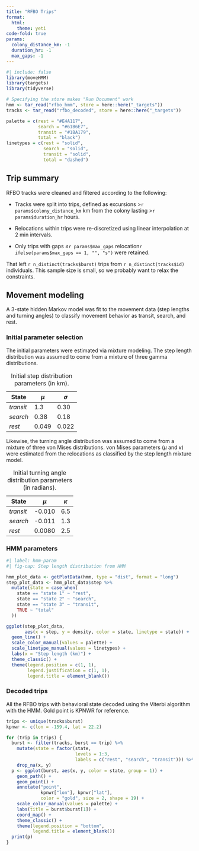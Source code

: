```yaml
---
title: "RFBO Trips"
format:
  html:
    theme: yeti
code-fold: true
params:
  colony_distance_km: -1
  duration_hr: -1
  max_gaps: -1
---
```


```r
#| include: false
library(moveHMM)
library(targets)
library(tidyverse)

# Specifying the store makes "Run Document" work
hmm <- tar_read("rfbo_hmm", store = here::here("_targets"))
tracks <- tar_read("rfbo_decoded", store = here::here("_targets"))

palette = c(rest = "#E4A117",
            search = "#61B6E7",
            transit = "#1BA179",
            total = "black")
linetypes = c(rest = "solid",
              search = "solid",
              transit = "solid",
              total = "dashed")
```

## Trip summary

RFBO tracks were cleaned and filtered according to the following:

-   Tracks were split into trips, defined as excursions \>`r params$colony_distance_km` km from the colony lasting \>`r params$duration_hr` hours.

-   Relocations within trips were re-discretized using linear interpolation at 2 min intervals.

-   Only trips with gaps ≤`r params$max_gaps` relocation`r ifelse(params$max_gaps == 1, "", "s")` were retained.

That left `r n_distinct(tracks$burst)` trips from `r n_distinct(tracks$id)` individuals. This sample size is small, so we probably want to relax the constraints.

## Movement modeling

A 3-state hidden Markov model was fit to the movement data (step lengths and turning angles) to classify movement behavior as transit, search, and rest.

### Initial parameter selection

The initial parameters were estimated via mixture modeling. The step length distribution was assumed to come from a mixture of three gamma distributions.

| State     | $\mu$ | $\sigma$ |
|-----------|-------|----------|
| *transit* | 1.3   | 0.30     |
| *search*  | 0.38  | 0.18     |
| *rest*    | 0.049 | 0.022    |

: Initial step distribution parameters (in km).

Likewise, the turning angle distribution was assumed to come from a mixture of three von Mises distributions. von Mises parameters ($\mu$ and $\kappa$) were estimated from the relocations as classified by the step length mixture model.

| State     | $\mu$  | $\kappa$ |
|-----------|--------|----------|
| *transit* | -0.010 | 6.5      |
| *search*  | -0.011 | 1.3      |
| *rest*    | 0.0080 | 2.5      |

: Initial turning angle distribution parameters (in radians).

### HMM parameters

```r
#| label: hmm-param
#| fig-cap: Step length distribution from HMM

hmm_plot_data <- getPlotData(hmm, type = "dist", format = "long")
step_plot_data <- hmm_plot_data$step %>% 
  mutate(state = case_when(
    state == "state 1" ~ "rest",
    state == "state 2" ~ "search",
    state == "state 3" ~ "transit",
    TRUE ~ "total"
  ))

ggplot(step_plot_data, 
       aes(x = step, y = density, color = state, linetype = state)) +
  geom_line() +
  scale_color_manual(values = palette) +
  scale_linetype_manual(values = linetypes) +
  labs(x = "Step length (km)") +
  theme_classic() +
  theme(legend.position = c(1, 1),
        legend.justification = c(1, 1),
        legend.title = element_blank())
```

### Decoded trips

All the RFBO trips with behavioral state decoded using the Viterbi algorithm with the HMM. Gold point is KPNWR for reference.

```r
trips <- unique(tracks$burst)
kpnwr <- c(lon = -159.4, lat = 22.2)

for (trip in trips) {
  burst <- filter(tracks, burst == trip) %>% 
    mutate(state = factor(state, 
                          levels = 1:3, 
                          labels = c("rest", "search", "transit"))) %>% 
    drop_na(x, y)
  p <- ggplot(burst, aes(x, y, color = state, group = 1)) +
    geom_path() +
    geom_point() +
    annotate("point", 
             kpnwr["lon"], kpnwr["lat"], 
             color = "gold", size = 2, shape = 19) +
    scale_color_manual(values = palette) +
    labs(title = burst$burst[1]) +
    coord_map() +
    theme_classic() +
    theme(legend.position = "bottom",
          legend.title = element_blank())
  print(p)
}
```
